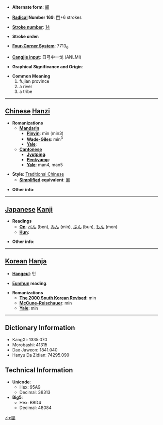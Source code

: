 * '''Alternate form''': [[闽]]

* '''[[Wiktionary:Chinese radical index| Radical]] Number 169''': [[Wiktionary:Chinese radical index 門|門]]+6 strokes

* '''[[Wiktionary:Chinese total strokes index|Stroke number]]''': [[Wiktionary:Chinese total strokes index 14|14]]

* '''Stroke order''': 

* '''[[Wiktionary:Chinese four corner index|Four-Corner System]]''': 7713<sub>6</sub>

* '''[[Wiktionary:Chinese Cangjie index|Cangjie input]]''': 日弓中一戈 (ANLMI)

* '''Graphical Significance and Origin''': 

* '''Common Meaning'''
*#fujian province
*# a river
*# a tribe


----

== [[Chinese]] [[Hanzi]] ==

* '''Romanizations'''
** '''[[Mandarin]]'''
*** '''[[Pinyin]]''': mǐn (min3)
*** '''[[Wade-Giles]]''': min<sup>3</sup>
*** '''[[Yale]]''': 
** '''[[Cantonese]]'''
*** '''[[Jyutping]]''':
*** '''[[Penkyamp]]''': 
*** '''[[Yale]]''': man4, man5

* '''Style''': [[Traditional Chinese]] 
** '''[[Simplified Chinese|Simplified]] equivalent''': [[闽]]

* '''Other info''': 

----

== [[Japanese]] [[Kanji]] ==

* '''Readings'''
** '''[[On]]''': [[べん]] (ben), [[みん]] (min), [[ぶん]] (bun), [[もん]] (mon)
** '''[[Kun]]''': 

* '''Other info''':  

----

== [[Korean]] [[Hanja]] ==

* '''[[Hangeul]]''': 민

* '''[[Eumhun]] reading''': 

* '''Romanizations'''
** '''[[The 2000 South Korean Revised Romanization|The 2000 South Korean Revised]]''': min
** '''[[McCune-Reischauer]]''': min
** '''[[Yale]]''': min

----

== Dictionary Information ==

* KangXi: 1335.070
* Morobashi: 41315
* Dae Jaweon: 1841.040
* Hanyu Da Zidian: 74295.090

== Technical Information ==

* '''Unicode''':
** Hex: 95A9
** Decimal: 38313
* '''Big5''':
** Hex: BBD4
** Decimal: 48084

[[zh:閩]]